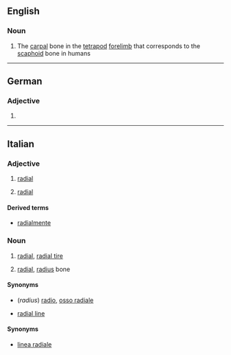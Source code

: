 ==English==

===Noun===
{{en-noun|radialia}}

# The [[carpal]] bone in the [[tetrapod]] [[forelimb]] that corresponds to the [[scaphoid]] bone in humans

----

==German==

===Adjective===
{{head|de|adjective form}}

# {{inflected form of|radial|lang=de}}

----

==Italian==

===Adjective===
{{it-adj|radial|e|i}}

# {{lb|it|biology|geometry|physics}} [[radial]]
# {{lb|it|skeleton}} [[radial]]

====Derived terms====
* [[radialmente]]

===Noun===
{{it-noun|m}}

# [[radial]], [[radial tire]]
# {{lb|it|skeleton}} [[radial]], [[radius]] bone

====Synonyms====
* (''radius'') [[radio#Italian|radio]], [[osso radiale]]

{{it-noun|f}}

* {{lb|it|geometry}} [[radial line]]

====Synonyms====
* [[linea radiale]]